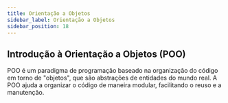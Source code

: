 ```yaml
---
title: Orientação a Objetos
sidebar_label: Orientação a Objetos
sidebar_position: 18
---
```


## Introdução à Orientação a Objetos (POO)

POO é um paradigma de programação baseado na organização do código em torno de "objetos", que são abstrações de entidades do mundo real. A POO ajuda a organizar o código de maneira modular, facilitando o reuso e a manutenção.
